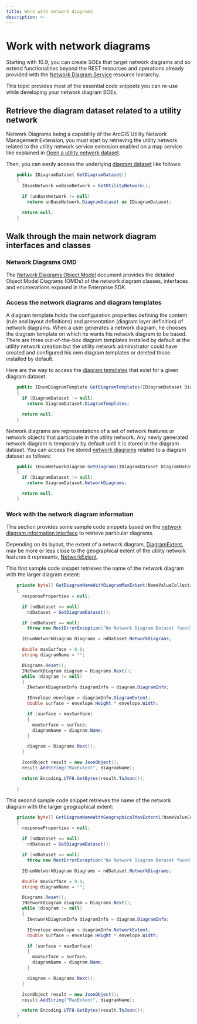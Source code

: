 ```yaml
---
title: Work with network diagrams
description: >-
---
```


# Work with network diagrams

Starting with 10.9, you can create SOEs that target network diagrams and so extend functionalities beyond the REST resources and operations already provided with the [Network Diagram Service](https://developers.arcgis.com/rest/services-reference/network-diagram-service.htm) resource hierarchy.

This topic provides most of the essential code snippets you can re-use while developing your network diagram SOEs.

## Retrieve the diagram dataset related to a utility network

Network Diagrams being a capability of the ArcGIS Utility Network Management Extension, you must start by retrieving the utility network related to the utility network service extension enabled on a map service like explained in [Open a utility network dataset](../work-with-utility-networks-net#open-a-utility-network-dataset).

Then, you can easily access the underlying [diagram dataset](/api-reference/net/IDiagramDataset/) like follows:

```c#
    public IDiagramDataset GetDiagramDataset()
    {
      IBaseNetwork unBaseNetwork = GetUtilityNetwork();

      if (unBaseNetwork != null)
        return unBaseNetwork.DiagramDataset as IDiagramDataset;

      return null;
    }
```

## Walk through the main network diagram interfaces and classes

### Network Diagrams OMD

The [Network Diagrams Object Model](/api-reference/EnterpriseSDK_ND_OMD.pdf) document provides the detailed Object Model Diagrams (OMDs) of the network diagram classes, interfaces and enumerations exposed in the Enterprise SDK.

### Access the network diagrams and diagram templates

A diagram template holds the configuration properties defining the content (rule and layout definitions) and presentation (diagram layer definition) of network diagrams. When a user generates a network diagram, he chooses the diagram template on which he wants his network diagram to be based. There are three out-of-the-box diagram templates installed by default at the utility network creation but the utility network administrator could have created and configured his own diagram templates or deleted those installed by default.

Here are the way to access the [diagram templates](/api-reference/net/IDiagramDataset/#idiagramdatasetdiagramtemplates-property) that exist for a given diagram dataset:

```c#
    public IEnumDiagramTemplate GetDiagramTemplates(IDiagramDataset DiagramDataset)
    {
      if (DiagramDataset != null)
        return DiagramDataset.DiagramTemplates;

      return null;
    }
```

Network diagrams are representations of a set of network features or network objects that participate in the utility network. Any newly generated network diagram is temporary by default until it is stored in the diagram dataset. You can access the stored [network diagrams](/api-reference/net/IDiagramDataset/#idiagramdatasetnetworkdiagrams-property) related to a diagram dataset as follows:

```c#
    public IEnumNetworkDiagram GetDiagrams(IDiagramDataset DiagramDataset)
    {
      if (DiagramDataset != null)
        return DiagramDataset.NetworkDiagrams;

      return null;
    }
```

### Work with the network diagram information

This section provides some sample code snippets based on the [network diagram information interface](/api-reference/net/INetworkDiagramInfo/) to retrieve particular diagrams.

Depending on its layout, the extent of a network diagram, [DiagramExtent](/api-reference/net/INetworkDiagramInfo/#inetworkdiagraminfodiagramextent-property), may be more or less close to the geographical extent of the utility network features it represents, [NetworkExtent](/api-reference/net/INetworkDiagramInfo/#inetworkdiagraminfonetworkextent-property).

This first sample code snippet retrieves the name of the network diagram with the larger diagram extent:

```c#
    private byte[] GetDiagramNameWithDiagramMaxExtent(NameValueCollection boundVariables, JsonObject operationInput, string outputFormat, string requestProperties, out string responseProperties)
    {
      responseProperties = null;

      if (ndDataset == null)
        ndDataset = GetDiagramDataset();

      if (ndDataset == null)
        throw new RestErrorException("No Network Diagram Dataset found");

      IEnumNetworkDiagram Diagrams = ndDataset.NetworkDiagrams;

      double maxSurface = 0.0;
      string diagramName = "";

      Diagrams.Reset();
      INetworkDiagram diagram = Diagrams.Next();
      while (diagram != null)
      {
        INetworkDiagramInfo diagramInfo = diagram.DiagramInfo;

        IEnvelope envelope = diagramInfo.DiagramExtent;
        double surface = envelope.Height * envelope.Width;

        if (surface > maxSurface)
        {
          maxSurface = surface;
          diagramName = diagram.Name;
        }

        diagram = Diagrams.Next();
      }

      JsonObject result = new JsonObject();
      result.AddString("MaxExtent", diagramName);

      return Encoding.UTF8.GetBytes(result.ToJson());

    }
```

This second sample code snippet retrieves the name of the network diagram with the larger geographical extent:

```c#
    private byte[] GetDiagramNameWithGeographicalMaxExtent1(NameValueCollection boundVariables, JsonObject operationInput, string outputFormat, string requestProperties, out string responseProperties)
    {
      responseProperties = null;

      if (ndDataset == null)
        ndDataset = GetDiagramDataset();

      if (ndDataset == null)
        throw new RestErrorException("No Network Diagram Dataset found");

      IEnumNetworkDiagram Diagrams = ndDataset.NetworkDiagrams;

      double maxSurface = 0.0;
      string diagramName = "";

      Diagrams.Reset();
      INetworkDiagram diagram = Diagrams.Next();
      while (diagram != null)
      {
        INetworkDiagramInfo diagramInfo = diagram.DiagramInfo;

        IEnvelope envelope = diagramInfo.NetworkExtent;
        double surface = envelope.Height * envelope.Width;

        if (surface > maxSurface)
        {
          maxSurface = surface;
          diagramName = diagram.Name;
        }

        diagram = Diagrams.Next();
      }

      JsonObject result = new JsonObject();
      result.AddString("MaxExtent", diagramName);

      return Encoding.UTF8.GetBytes(result.ToJson());
    }
```
